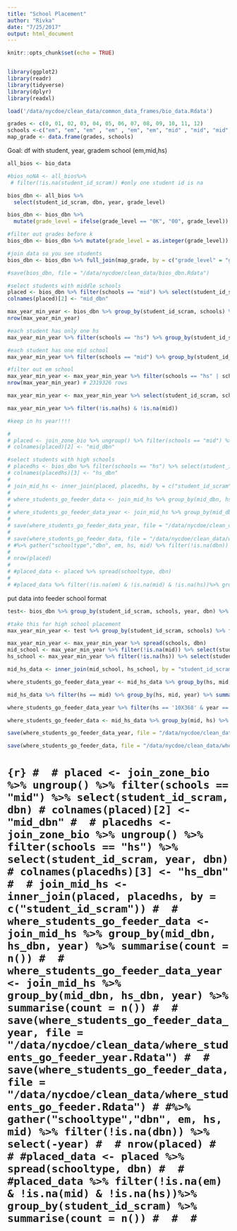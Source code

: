 ```yaml
---
title: "School Placement"
author: "Rivka"
date: "7/25/2017"
output: html_document
---
```


```r
knitr::opts_chunk$set(echo = TRUE)


library(ggplot2)
library(readr)
library(tidyverse)
library(dplyr)
library(readxl)

load('/data/nycdoe/clean_data/common_data_frames/bio_data.Rdata')
```


```r
grades <- c(0, 01, 02, 03, 04, 05, 06, 07, 08, 09, 10, 11, 12)
schools <-c("em", "em", "em" , "em" , "em", "em", "mid" , "mid", "mid", "hs", "hs", "hs",  "hs")
map_grade <- data.frame(grades, schools)

```

Goal: df with student, year, gradem school (em,mid,hs)
```r
all_bios <- bio_data

#bios_noNA <- all_bios%>% 
 # filter(!is.na(student_id_scram)) #only one student id is na

bios_dbn <- all_bios %>% 
  select(student_id_scram, dbn, year, grade_level)

bios_dbn <- bios_dbn %>%
  mutate(grade_level = ifelse(grade_level == "0K", "00", grade_level))

#filter out grades before k
bios_dbn <- bios_dbn %>% mutate(grade_level = as.integer(grade_level)) %>% filter(!is.na(grade_level))

#join data so you see students
bios_dbn <- bios_dbn %>% full_join(map_grade, by = c("grade_level" = "grades"))

#save(bios_dbn, file = "/data/nycdoe/clean_data/bios_dbn.Rdata")

```



```r

#select students with middle schools
placed <- bios_dbn %>% filter(schools == "mid") %>% select(student_id_scram, dbn)
colnames(placed)[2] <- "mid_dbn"

max_year_min_year <- bios_dbn %>% group_by(student_id_scram, schools) %>% filter(ifelse(schools == "mid", year == max(year), year == min(year)))
nrow(max_year_min_year)

#each student has only one hs
max_year_min_year %>% filter(schools == "hs") %>% group_by(student_id_scram) %>% summarise(count = n())

#each student has one mid school
max_year_min_year %>% filter(schools == "mid") %>% group_by(student_id_scram) %>% summarise(count = n()) %>% group_by(count) %>% summarise(countx =n())

#filter out em school
max_year_min_year <- max_year_min_year %>% filter(schools == "hs" | schools == "mid")
nrow(max_year_min_year) # 2319326 rows

max_year_min_year <- max_year_min_year %>% select(student_id_scram, schools, dbn) %>% spread(schools, dbn)

max_year_min_year %>% filter(!is.na(hs) & !is.na(mid))

#keep in hs year!!!!

```


```r
# 
# placed <- join_zone_bio %>% ungroup() %>% filter(schools == "mid") %>% select(student_id_scram, dbn)
# colnames(placed)[2] <- "mid_dbn"

#select students with high schools
# placedhs <- bios_dbn %>% filter(schools == "hs") %>% select(student_id_scram, year, dbn)
# colnames(placedhs)[3] <- "hs_dbn"
# 
# join_mid_hs <- inner_join(placed, placedhs, by = c("student_id_scram"))
# 
# where_students_go_feeder_data <- join_mid_hs %>% group_by(mid_dbn, hs_dbn, year) %>% summarise(count = n())
# 
# where_students_go_feeder_data_year <- join_mid_hs %>% group_by(mid_dbn, hs_dbn, year) %>% summarise(count = n())
# 
# save(where_students_go_feeder_data_year, file = "/data/nycdoe/clean_data/where_students_go_feeder_year.Rdata")
# 
# save(where_students_go_feeder_data, file = "/data/nycdoe/clean_data/where_students_go_feeder.Rdata")
# #%>% gather("schooltype","dbn", em, hs, mid) %>% filter(!is.na(dbn)) %>% select(-year)
# 
# nrow(placed)
# 
# #placed_data <- placed %>% spread(schooltype, dbn)
# 
# #placed_data %>% filter(!is.na(em) & !is.na(mid) & !is.na(hs))%>% group_by(student_id_scram) %>% summarise(count = n())


```

put data into feeder school format
```r

test<- bios_dbn %>% group_by(student_id_scram, schools, year, dbn) %>% summarise() 

#take this for high school placement
max_year_min_year <- test %>% group_by(student_id_scram, schools) %>% filter(ifelse(schools == "mid", year == max(year), year == min(year)))

max_year_min_year <- max_year_min_year %>% spread(schools, dbn)
mid_school <- max_year_min_year %>% filter(!is.na(mid)) %>% select(student_id_scram, mid)
hs_school <- max_year_min_year %>% filter(!is.na(hs)) %>% select(student_id_scram, hs, year)

mid_hs_data <- inner_join(mid_school, hs_school, by = "student_id_scram")

where_students_go_feeder_data_year <- mid_hs_data %>% group_by(hs, mid, year) %>% summarise(numStudents = n())

mid_hs_data %>% filter(hs == mid) %>% group_by(hs, mid, year) %>% summarise(count = n())

where_students_go_feeder_data_year %>% filter(hs == '10X368' & year == 2009)

where_students_go_feeder_data <- mid_hs_data %>% group_by(mid, hs) %>% summarise(count = n())

save(where_students_go_feeder_data_year, file = "/data/nycdoe/clean_data/where_students_go_feeder_year.Rdata")

save(where_students_go_feeder_data, file = "/data/nycdoe/clean_data/where_students_go_feeder.Rdata")

```


# ```{r}
# 
# placed <- join_zone_bio %>% ungroup() %>% filter(schools == "mid") %>% select(student_id_scram, dbn)
# colnames(placed)[2] <- "mid_dbn"
# 
# placedhs <- join_zone_bio %>% ungroup() %>% filter(schools == "hs") %>% select(student_id_scram, year, dbn)
# colnames(placedhs)[3] <- "hs_dbn"
# 
# join_mid_hs <- inner_join(placed, placedhs, by = c("student_id_scram"))
# 
# where_students_go_feeder_data <- join_mid_hs %>% group_by(mid_dbn, hs_dbn, year) %>% summarise(count = n())
# 
# where_students_go_feeder_data_year <- join_mid_hs %>% group_by(mid_dbn, hs_dbn, year) %>% summarise(count = n())
# 
# save(where_students_go_feeder_data_year, file = "/data/nycdoe/clean_data/where_students_go_feeder_year.Rdata")
# 
# save(where_students_go_feeder_data, file = "/data/nycdoe/clean_data/where_students_go_feeder.Rdata")
# #%>% gather("schooltype","dbn", em, hs, mid) %>% filter(!is.na(dbn)) %>% select(-year)
# 
# nrow(placed)
# 
# #placed_data <- placed %>% spread(schooltype, dbn)
# 
# #placed_data %>% filter(!is.na(em) & !is.na(mid) & !is.na(hs))%>% group_by(student_id_scram) %>% summarise(count = n())
# 
# 
# ```


<!-- See count of students in each middle school DBN -->
<!-- ```{r} -->
<!-- placementData %>% group_by(mid) %>% summarise(count = n()) -->
<!-- ``` -->

<!-- ```{r} -->
<!-- join_mid_hs %>% group_by(mid_dbn, hs_dbn) %>% summarise(count = n()) -->

<!-- ``` -->


